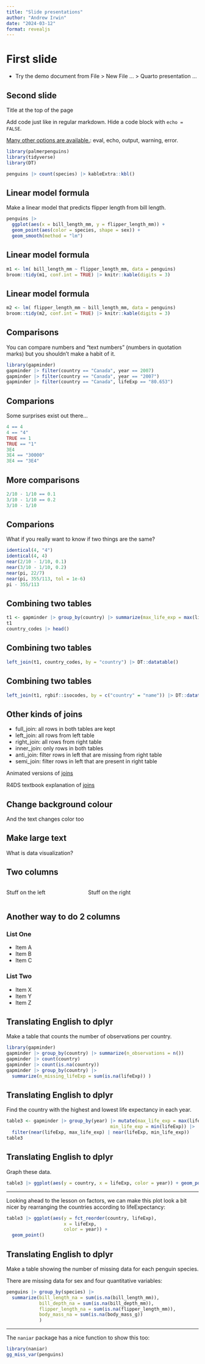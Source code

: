 ```yaml
---
title: "Slide presentations"
author: "Andrew Irwin"
date: "2024-03-12"
format: revealjs
---
```



# First slide

* Try the demo document from File > New File ... > Quarto presentation ...

## Second slide

Title at the top of the page

Add code just like in regular markdown. Hide a code block with `echo = FALSE`.

[Many other options are available.](https://quarto.org/docs/computations/execution-options.html): eval, echo, output, warning, error.

```r
library(palmerpenguins)
library(tidyverse)
library(DT)
```


```r
penguins |> count(species) |> kableExtra::kbl()
```

## Linear model formula

Make a linear model that predicts flipper length from bill length.

```r
penguins |> 
  ggplot(aes(x = bill_length_mm, y = flipper_length_mm)) + 
  geom_point(aes(color = species, shape = sex)) + 
  geom_smooth(method = "lm")
```

## Linear model formula

```r
m1 <- lm( bill_length_mm ~ flipper_length_mm, data = penguins)
broom::tidy(m1, conf.int = TRUE) |> knitr::kable(digits = 3)
```

## Linear model formula

```r
m2 <- lm( flipper_length_mm ~ bill_length_mm, data = penguins)
broom::tidy(m2, conf.int = TRUE) |> knitr::kable(digits = 3)
```


## Comparisons

You can compare numbers and "text numbers" (numbers in quotation marks) but you shouldn't make a habit of it.


```r
library(gapminder)
gapminder |> filter(country == "Canada", year == 2007)
gapminder |> filter(country == "Canada", year == "2007")
gapminder |> filter(country == "Canada", lifeExp == "80.653")
```

## Comparions

Some surprises exist out there...

```r
4 == 4
4 == "4"
TRUE == 1
TRUE == "1"
3E4
3E4 == "30000"
3E4 == "3E4"
```

## More comparisons

```r
2/10 - 1/10 == 0.1
3/10 - 1/10 == 0.2
3/10 - 1/10
```

## Comparions

What if you really want to know if two things are the same?

```r
identical(4, "4")
identical(4, 4)
near(2/10 - 1/10, 0.1)
near(3/10 - 1/10, 0.2)
near(pi, 22/7)
near(pi, 355/113, tol = 1e-6)
pi - 355/113
```


## Combining two tables

```r
t1 <- gapminder |> group_by(country) |> summarize(max_life_exp = max(lifeExp)) 
t1
country_codes |> head()
```


## Combining two tables

```r
left_join(t1, country_codes, by = "country") |> DT::datatable()
```

## Combining two tables

```r
left_join(t1, rgbif::isocodes, by = c("country" = "name")) |> DT::datatable()
```

## Other kinds of joins

* full_join: all rows in both tables are kept
* left_join: all rows from left table
* right_join: all rows from right table
* inner_join: only rows in both tables
* anti_join: filter rows in left that are missing from right table
* semi_join: filter rows in left that are present in right table

Animated versions of [joins](https://github.com/gadenbuie/tidyexplain)

R4DS textbook explanation of [joins](https://r4ds.hadley.nz/joins.html)

## Change background colour { background-color="black" }

And the text changes color too


## Make large text

::: {.r-fit-text}
What is data visualization?
:::

## Two columns

:::: {.columns}
::: {.column width="40%"}
Stuff on the left
:::
::: {.column width="60%"}
Stuff on the right
:::
::::

## Another way to do 2 columns

::: {layout-ncol=2}
### List One
- Item A
- Item B
- Item C

### List Two
- Item X
- Item Y
- Item Z
:::

## Translating English to dplyr

Make a table that counts the number of observations per country.

```r
library(gapminder)
gapminder |> group_by(country) |> summarize(n_observations = n())
gapminder |> count(country)
gapminder |> count(is.na(country))
gapminder |> group_by(country) |> 
  summarize(n_missing_lifeExp = sum(is.na(lifeExp)) )
```

## Translating English to dplyr

Find the country with the highest and lowest life expectancy in each year.

```r
table3 <- gapminder |> group_by(year) |> mutate(max_life_exp = max(lifeExp),
                                      min_life_exp = min(lifeExp)) |>
  filter(near(lifeExp, max_life_exp) | near(lifeExp, min_life_exp)) 
table3
```


## Translating English to dplyr

Graph these data.

```r
table3 |> ggplot(aes(y = country, x = lifeExp, color = year)) + geom_point()
```

---

Looking ahead to the lesson on factors, we can make this plot look a bit nicer by rearranging the countries according to lifeExpectancy:

```r
table3 |> ggplot(aes(y = fct_reorder(country, lifeExp),
                     x = lifeExp, 
                     color = year)) +
  geom_point()
```

## Translating English to dplyr

Make a table showing the number of missing data for each penguin species.

There are missing data for sex and four quantitative variables:

```r
penguins |> group_by(species) |>
  summarize(bill_length_na = sum(is.na(bill_length_mm)),
            bill_depth_na = sum(is.na(bill_depth_mm)),
            flipper_length_na = sum(is.na(flipper_length_mm)),
            body_mass_na = sum(is.na(body_mass_g))
            )
```

---

The `naniar` package has a nice function to show this too:

```r
library(naniar)
gg_miss_var(penguins)
```


